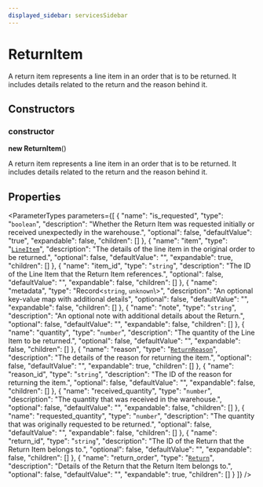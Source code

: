 ```yaml
---
displayed_sidebar: servicesSidebar
---
```



# ReturnItem

A return item represents a line item in an order that is to be returned. It includes details related to the return and the reason behind it.

## Constructors

### constructor

**new ReturnItem**()

A return item represents a line item in an order that is to be returned. It includes details related to the return and the reason behind it.

## Properties

<ParameterTypes parameters={[
  {
    "name": "is_requested",
    "type": "`boolean`",
    "description": "Whether the Return Item was requested initially or received unexpectedly in the warehouse.",
    "optional": false,
    "defaultValue": "true",
    "expandable": false,
    "children": []
  },
  {
    "name": "item",
    "type": "[`LineItem`](LineItem.mdx)",
    "description": "The details of the line item in the original order to be returned.",
    "optional": false,
    "defaultValue": "",
    "expandable": true,
    "children": []
  },
  {
    "name": "item_id",
    "type": "`string`",
    "description": "The ID of the Line Item that the Return Item references.",
    "optional": false,
    "defaultValue": "",
    "expandable": false,
    "children": []
  },
  {
    "name": "metadata",
    "type": "Record<`string`, `unknown`\\>",
    "description": "An optional key-value map with additional details",
    "optional": false,
    "defaultValue": "",
    "expandable": false,
    "children": []
  },
  {
    "name": "note",
    "type": "`string`",
    "description": "An optional note with additional details about the Return.",
    "optional": false,
    "defaultValue": "",
    "expandable": false,
    "children": []
  },
  {
    "name": "quantity",
    "type": "`number`",
    "description": "The quantity of the Line Item to be returned.",
    "optional": false,
    "defaultValue": "",
    "expandable": false,
    "children": []
  },
  {
    "name": "reason",
    "type": "[`ReturnReason`](ReturnReason.mdx)",
    "description": "The details of the reason for returning the item.",
    "optional": false,
    "defaultValue": "",
    "expandable": true,
    "children": []
  },
  {
    "name": "reason_id",
    "type": "`string`",
    "description": "The ID of the reason for returning the item.",
    "optional": false,
    "defaultValue": "",
    "expandable": false,
    "children": []
  },
  {
    "name": "received_quantity",
    "type": "`number`",
    "description": "The quantity that was received in the warehouse.",
    "optional": false,
    "defaultValue": "",
    "expandable": false,
    "children": []
  },
  {
    "name": "requested_quantity",
    "type": "`number`",
    "description": "The quantity that was originally requested to be returned.",
    "optional": false,
    "defaultValue": "",
    "expandable": false,
    "children": []
  },
  {
    "name": "return_id",
    "type": "`string`",
    "description": "The ID of the Return that the Return Item belongs to.",
    "optional": false,
    "defaultValue": "",
    "expandable": false,
    "children": []
  },
  {
    "name": "return_order",
    "type": "[`Return`](Return.mdx)",
    "description": "Details of the Return that the Return Item belongs to.",
    "optional": false,
    "defaultValue": "",
    "expandable": true,
    "children": []
  }
]} />
